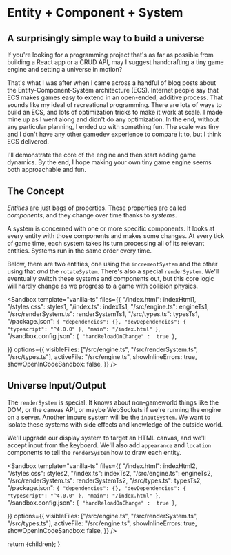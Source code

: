 


# Entity + Component + System

## A surprisingly simple way to build a universe

If you're looking for a programming project that's as far as possible from building a React app or a CRUD API, may I suggest handcrafting a tiny game engine and setting a universe in motion?

That's what I was after when I came across a handful of blog posts about the Entity-Component-System architecture (ECS). Internet people say that ECS makes games easy to extend in an open-ended, additive process. That sounds like my ideal of recreational programming. There are lots of ways to build an ECS, and lots of optimization tricks to make it work at scale. I made mine up as I went along and didn't do any optimization. In the end, without any particular planning, I ended up with something fun. The scale was tiny and I don't have any other gamedev experience to compare it to, but I think ECS delivered.

I'll demonstrate the core of the engine and then start adding game dynamics. By the end, I hope making your own tiny game engine seems both approachable and fun.

## The Concept

_Entities_ are just bags of properties. These properties are called _components_, and they change over time thanks to _systems_.

A system is concerned with one or more specific components. It looks at every entity with those components and makes some changes. At every tick of game time, each system takes its turn processing all of its relevant entities. Systems run in the same order every time.

Below, there are two entities, one using the `incrementSystem` and the other using that _and_ the `rotateSystem`. There's also a special `renderSystem`. We'll eventually switch these systems and components out, but this core logic will hardly change as we progress to a game with collision physics.

<Sandbox
  template="vanilla-ts"
  files={{
    "/index.html": indexHtml1,
    "/styles.css": styles1,
    "/index.ts": indexTs1,
    "/src/engine.ts": engineTs1, 
    "/src/renderSystem.ts": renderSystemTs1,
    "/src/types.ts": typesTs1,
    "/package.json": `{
      "dependencies": {},
        "devDependencies": {
          "typescript": "^4.0.0"
        },
      "main": "/index.html"
    }`,
    "/sandbox.config.json": `{ "hardReloadOnChange" :  true }`,

}}
options={{
    visibleFiles: ["/src/engine.ts", "/src/renderSystem.ts", "/src/types.ts"],
    activeFile: "/src/engine.ts",
    showInlineErrors: true,
    showOpenInCodeSandbox: false,
  }}
/>

## Universe Input/Output

The `renderSystem` is special. It knows about non-gameworld things like the DOM, or the canvas API, or maybe WebSockets if we're running the engine on a server. Another impure system will be the `inputSystem`. We want to isolate these systems with side effects and knowledge of the outside world.

We'll upgrade our display system to target an HTML canvas, and we'll accept input from the keyboard. We'll also add `appearance` and `location` components to tell the `renderSystem` how to draw each entity.

<Sandbox
  template="vanilla-ts"
  files={{
    "/index.html": indexHtml2,
    "/styles.css": styles2,
    "/index.ts": indexTs2,
    "/src/engine.ts": engineTs2, 
    "/src/renderSystem.ts": renderSystemTs2,
    "/src/types.ts": typesTs2,
    "/package.json": `{
      "dependencies": {},
        "devDependencies": {
          "typescript": "^4.0.0"
        },
      "main": "/index.html"
    }`,
    "/sandbox.config.json": `{ "hardReloadOnChange" :  true }`,

}}
options={{
    visibleFiles: ["/src/engine.ts", "/src/renderSystem.ts", "/src/types.ts"],
    activeFile: "/src/engine.ts",
    showInlineErrors: true,
    showOpenInCodeSandbox: false,
  }}
/>

  return <MdxLayout>{children}</MdxLayout>;
}
